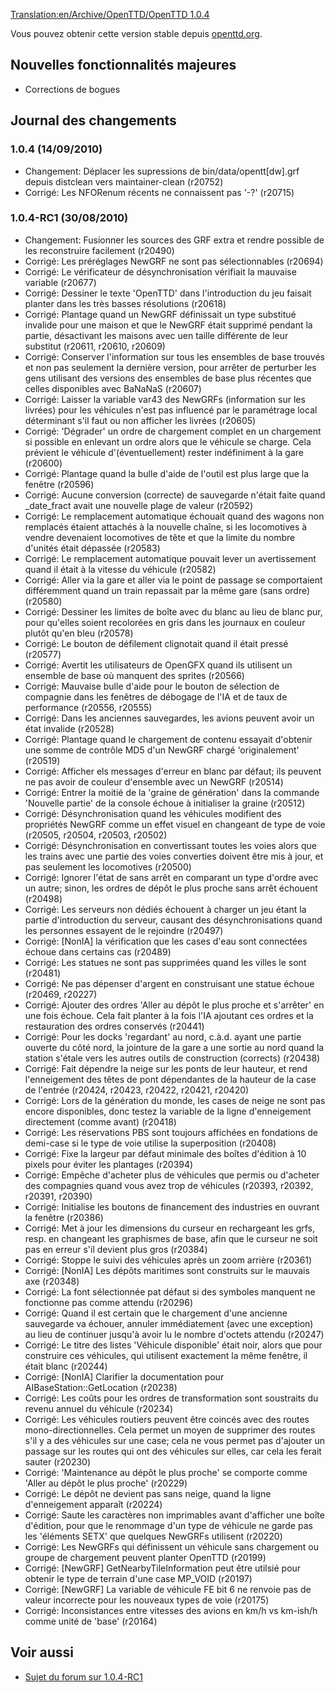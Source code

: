 [[Translation:en/Archive/OpenTTD/OpenTTD 1.0.4]]


{{fr/Archive/OpenTTD/Livraison|prec=fr/OpenTTD 1.0.3/Fr|suiv=fr/OpenTTD 1.0.5/Fr|date=14/09/2010}}

Vous pouvez obtenir cette version stable depuis [http://www.openttd.org/en/download-stable openttd.org].

==Nouvelles fonctionnalités majeures==

* Corrections de bogues

==Journal des changements==

===1.0.4 (14/09/2010)===

* Changement: Déplacer les supressions de bin/data/opentt[dw].grf depuis distclean vers maintainer-clean (r20752)
* Corrigé: Les NFORenum récents ne connaissent pas '-?' (r20715)

===1.0.4-RC1 (30/08/2010)===

* Changement: Fusionner les sources des GRF extra et rendre possible de les reconstruire facilement (r20490)
* Corrigé: Les préréglages NewGRF ne sont pas sélectionnables {{en/Flyspray|4087}} (r20694)
* Corrigé: Le vérificateur de désynchronisation vérifiait la mauvaise variable (r20677)
* Corrigé: Dessiner le texte 'OpenTTD' dans l'introduction du jeu faisait planter dans les très basses résolutions {{en/Flyspray|4081}} (r20618)
* Corrigé: Plantage quand un NewGRF définissait un type substitué invalide pour une maison et que le NewGRF était supprimé pendant la partie, désactivant les maisons avec uen taille différente de leur substitut {{en/Flyspray|3702}} (r20611, r20610, r20609)
* Corrigé: Conserver l'information sur tous les ensembles de base trouvés et non pas seulement la dernière version, pour arrêter de perturber les gens utilisant des versions des ensembles de base plus récentes que celles disponibles avec BaNaNaS (r20607)
* Corrigé: Laisser la variable var43 des NewGRFs (information sur les livrées) pour les véhicules n'est pas influencé par le paramétrage local déterminant s'il faut ou non afficher les livrées {{en/Flyspray|4063}} (r20605)
* Corrigé: 'Dégrader' un ordre de chargement complet en un chargement si possible en enlevant un ordre alors que le véhicule se charge. Cela prévient le véhicule d'(éventuellement) rester indéfiniment à la gare {{en/Flyspray|4075}} (r20600)
* Corrigé: Plantage quand la bulle d'aide de l'outil est plus large que la fenêtre {{en/Flyspray|4066}} (r20596)
* Corrigé: Aucune conversion (correcte) de sauvegarde n'était faite quand _date_fract avait une nouvelle plage de valeur (r20592)
* Corrigé: Le remplacement automatique échouait quand des wagons non remplacés étaient attachés à la nouvelle chaîne, si les locomotives à vendre devenaient locomotives de tête et que la limite du nombre d'unités était dépassée (r20583)
* Corrigé: Le remplacement automatique pouvait lever un avertissement quand il était à la vitesse du véhicule {{en/Flyspray|4044}} (r20582)
* Corrigé: Aller via la gare et aller via le point de passage se comportaient différemment quand un train repassait par la même gare (sans ordre) {{en/Flyspray|4039}} (r20580)
* Corrigé: Dessiner les limites de boîte avec du blanc au lieu de blanc pur, pour qu'elles soient recolorées en gris dans les journaux en couleur plutôt qu'en bleu {{en/Flyspray|4051}} (r20578)
* Corrigé: Le bouton de défilement clignotait quand il était pressé {{en/Flyspray|4043}} (r20577)
* Corrigé: Avertit les utilisateurs de OpenGFX quand ils utilisent un ensemble de base où manquent des sprites (r20566)
* Corrigé: Mauvaise bulle d'aide pour le bouton de sélection de compagnie dans les fenêtres de débogage de l'IA et de taux de performance {{en/Flyspray|4053}} (r20556, r20555)
* Corrigé: Dans les anciennes sauvegardes, les avions peuvent avoir un état invalide (r20528)
* Corrigé: Plantage quand le chargement de contenu essayait d'obtenir une somme de contrôle MD5 d'un NewGRF chargé 'originalement' {{en/Flyspray|4038}} (r20519)
* Corrigé: Afficher els messages d'erreur en blanc par défaut; ils peuvent ne pas avoir de couleur d'ensemble avec un NewGRF (r20514)
* Corrigé: Entrer la moitié de la 'graine de génération' dans la commande 'Nouvelle partie' de la console échoue à initialiser la graine {{en/Flyspray|4036}} (r20512)
* Corrigé: Désynchronisation quand les véhicules modifient des propriétés NewGRF comme un effet visuel en changeant de type de voie {{en/Flyspray|3978}} (r20505, r20504, r20503, r20502)
* Corrigé: Désynchronisation en convertissant toutes les voies alors que les trains avec une partie des voies converties doivent être mis à jour, et pas seulement les locomotives (r20500)
* Corrigé: Ignorer l'état de sans arrêt en comparant un type d'ordre avec un autre; sinon, les ordres de dépôt le plus proche sans arrêt échouent {{en/Flyspray|4030}} (r20498)
* Corrigé: Les serveurs non dédiés échouent à charger un jeu étant la partie d'introduction du serveur, causant des désynchronisations quand les personnes essayent de le rejoindre {{en/Flyspray|3960}} (r20497)
* Corrigé: [NonIA] la vérification que les cases d'eau sont connectées échoue dans certains cas {{en/Flyspray|4031}} (r20489)
* Corrigé: Les statues ne sont pas supprimées quand les villes le sont (r20481)
* Corrigé: Ne pas dépenser d'argent en construisant une statue échoue {{en/Flyspray|3985}} (r20469, r20227)
* Corrigé: Ajouter des ordres 'Aller au dépôt le plus proche et s'arrêter' en une fois échoue. Cela fait planter à la fois l'IA ajoutant ces ordres et la restauration des ordres conservés {{en/Flyspray|4024}} (r20441)
* Corrigé: Pour les docks 'regardant' au nord, c.à.d. ayant une partie ouverte du côté nord, la jointure de la gare a une sortie au nord quand la station s'étale vers les autres outils de construction (corrects) {{en/Flyspray|4022}} (r20438)
* Corrigé: Fait dépendre la neige sur les ponts de leur hauteur, et rend l'enneigement des têtes de pont dépendantes de la hauteur de la case de l'entrée {{en/Flyspray|3947}} (r20424, r20423, r20422, r20421, r20420)
* Corrigé: Lors de la génération du monde, les cases de neige ne sont pas encore disponibles, donc testez la variable de la ligne d'enneigement directement (comme avant) {{en/Flyspray|4017}} (r20418)
* Corrigé: Les réservations PBS sont toujours affichées en fondations de demi-case si le type de voie utilise la superposition {{en/Flyspray|4013}} (r20408)
* Corrigé: Fixe la largeur par défaut minimale des boîtes d'édition à 10 pixels pour éviter les plantages {{en/Flyspray|4010}} (r20394)
* Corrigé: Empêche d'acheter plus de véhicules que permis ou d'acheter des compagnies quand vous avez trop de véhicules {{en/Flyspray|3993}} (r20393, r20392, r20391, r20390)
* Corrigé: Initialise les boutons de financement des industries en ouvrant la fenêtre (r20386)
* Corrigé: Met à jour les dimensions du curseur en rechargeant les grfs, resp. en changeant les graphismes de base, afin que le curseur ne soit pas en erreur s'il devient plus gros (r20384)
* Corrigé: Stoppe le suivi des véhicules après un zoom arrière {{en/Flyspray|3989}} (r20361)
* Corrigé: [NonIA] Les dépôts maritimes sont construits sur le mauvais axe {{en/Flyspray|4004}} (r20348)
* Corrigé: La font sélectionnée pat défaut si des symboles manquent ne fonctionne pas comme attendu (r20296)
* Corrigé: Quand il est certain que le chargement d'une ancienne sauvegarde va échouer, annuler immédiatement (avec une exception) au lieu de continuer jusqu'à avoir lu le nombre d'octets attendu (r20247)
* Corrigé: Le titre des listes 'Véhicule disponible' était noir, alors que pour construire ces véhicules, qui utilisent exactement la même fenêtre, il était blanc (r20244)
* Corrigé: [NonIA] Clarifier la documentation pour AIBaseStation::GetLocation (r20238)
* Corrigé: Les coûts pour les ordres de transformation sont soustraits du revenu annuel du véhicule {{en/Flyspray|3988}} (r20234)
* Corrigé: Les véhicules routiers peuvent être coincés avec des routes mono-directionnelles. Cela permet un moyen de supprimer des routes s'il y a des véhicules sur une case; cela ne vous permet pas d'ajouter un passage sur les routes qui ont des véhicules sur elles, car cela les ferait sauter {{en/Flyspray|3961}} (r20230)
* Corrigé: 'Maintenance au dépôt le plus proche' se comporte comme 'Aller au dépôt le plus proche' {{en/Flyspray|3986}} (r20229)
* Corrigé: Le dépôt ne devient pas sans neige, quand la ligne d'enneigement apparaît {{en/Flyspray|3976}} (r20224)
* Corrigé: Saute les caractères non imprimables avant d'afficher une boîte d'édition, pour que le renommage d'un type de véhicule ne garde pas les 'éléments SETX' que quelques NewGRFs utilisent {{en/Flyspray|3974}} (r20220)
* Corrigé: Les NewGRFs qui définissent un véhicule sans chargement ou groupe de chargement peuvent planter OpenTTD {{en/Flyspray|3964}} (r20199)
* Corrigé: [NewGRF] GetNearbyTileInformation peut être utilsié pour obtenir le type de terrain d'une case MP_VOID {{en/Flyspray|3963}} (r20197)
* Corrigé: [NewGRF] La variable de véhicule FE bit 6 ne renvoie pas de valeur incorrecte pour les nouveaux types de voie (r20175)
* Corrigé: Inconsistances entre vitesses des avions en km/h vs km-ish/h comme unité de 'base' {{en/Flyspray|3870}} (r20164)

== Voir aussi ==
* [http://www.tt-forums.net/viewtopic.php?f=29&t=49880 Sujet du forum sur 1.0.4-RC1]
